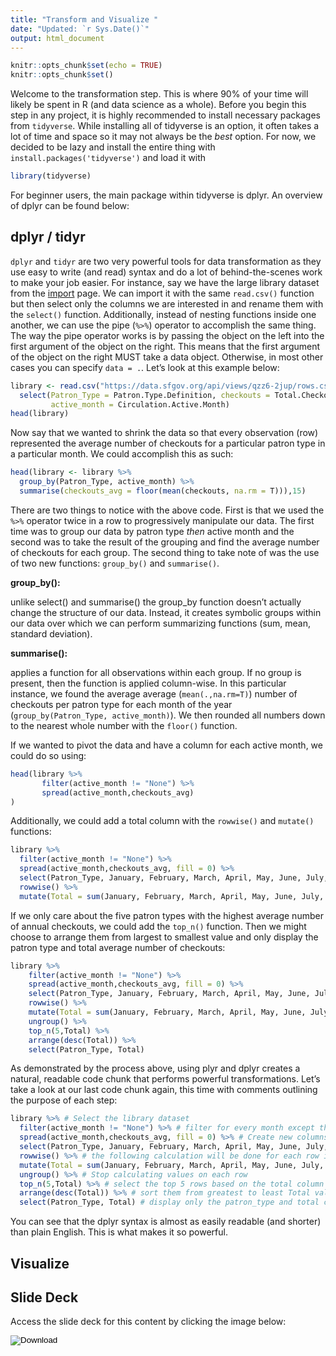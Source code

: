 ```yaml
---
title: "Transform and Visualize "
date: "Updated: `r Sys.Date()`"
output: html_document
---
```


```r
knitr::opts_chunk$set(echo = TRUE)
knitr::opts_chunk$set()
```

Welcome to the transformation step. This is where 90% of your time will likely be spent in R (and data science as a whole). Before you begin this step in any project, it is highly recommended to install necessary packages from `tidyverse`. While installing all of tidyverse is an option, it often takes a lot of time and space so it may not always be the *best* option. For now, we decided to be lazy and install the entire thing with `install.packages('tidyverse')` and load it with 

```r
library(tidyverse)
```

For beginner users, the main package within tidyverse is dplyr. An overview of dplyr can be found below:

## dplyr / tidyr

`dplyr` and `tidyr` are two very powerful tools for data transformation as they use easy to write (and read) syntax and do a lot of behind-the-scenes work to make your job easier. For instance, say we have the large library dataset from the [import](Import.html) page. We can import it with the same `read.csv()` function but then select only the columns we are interested in and rename them with the `select()` function. Additionally, instead of nesting functions inside one another, we can use the pipe (`%>%`) operator to accomplish the same thing. The way the pipe operator works is by passing the object on the left into the first argument of the object on the right. This means that the first argument of the object on the right MUST take a data object. Otherwise, in most other cases you can specify `data = .`. Let's look at this example below: 

```r
library <- read.csv("https://data.sfgov.org/api/views/qzz6-2jup/rows.csv") %>%
  select(Patron_Type = Patron.Type.Definition, checkouts = Total.Checkouts,
         active_month = Circulation.Active.Month)
head(library)
```

Now say that we wanted to shrink the data so that every observation (row) represented the average number of checkouts for a particular patron type in a particular month. We could accomplish this as such: 

```r
head(library <- library %>%
  group_by(Patron_Type, active_month) %>%
  summarise(checkouts_avg = floor(mean(checkouts, na.rm = T))),15)
```

There are two things to notice with the above code. First is that we used the `%>%` operator twice in a row to progressively manipulate our data. The first time was to group our data by patron type *then* active month and the second was to take the result of the grouping and find the average number of checkouts for each group. The second thing to take note of was the use of two new functions: `group_by()` and `summarise()`. 

**group_by():**

unlike select() and summarise() the group_by function doesn't actually change the structure of our data. Instead, it creates symbolic groups within our data over which we can perform summarizing functions (sum, mean, standard deviation). 

**summarise():**

applies a function for all observations within each group. If no group is present, then the function is applied column-wise. In this particular instance, we found the average average (`mean(.,na.rm=T)`) number of checkouts per patron type for each month of the year (`group_by(Patron_Type, active_month)`). We then rounded all numbers down to the nearest whole number with the `floor()` function. 

If we wanted to pivot the data and have a column for each active month, we could do so using: 

```r
head(library %>%
       filter(active_month != "None") %>%
       spread(active_month,checkouts_avg) 
)
```

Additionally, we could add a total column with the `rowwise()` and `mutate()` functions: 

```r
library %>%
  filter(active_month != "None") %>%
  spread(active_month,checkouts_avg, fill = 0) %>%
  select(Patron_Type, January, February, March, April, May, June, July, August, September, October, November, December) %>%
  rowwise() %>%
  mutate(Total = sum(January, February, March, April, May, June, July, August, September, October, November, December))
```

If we only care about the five patron types with the highest average number of annual checkouts, we could add the `top_n()` function. Then we might choose to arrange them from largest to smallest value and only display the patron type and total average number of checkouts: 

```r
library %>%
    filter(active_month != "None") %>%
    spread(active_month,checkouts_avg, fill = 0) %>%
    select(Patron_Type, January, February, March, April, May, June, July, August, September, October, November, December) %>%
    rowwise() %>%
    mutate(Total = sum(January, February, March, April, May, June, July, August, September, October, November, December)) %>%
    ungroup() %>%
    top_n(5,Total) %>%
    arrange(desc(Total)) %>%
    select(Patron_Type, Total)
```

As demonstrated by the process above, using plyr and dplyr creates a natural, readable code chunk that performs powerful transformations. Let's take a look at our last code chunk again, this time with comments outlining the purpose of each step: 

```r
library %>% # Select the library dataset
  filter(active_month != "None") %>% # filter for every month except those labled as 'None'
  spread(active_month,checkouts_avg, fill = 0) %>% # Create new columns for every month containing the average checkouts as values
  select(Patron_Type, January, February, March, April, May, June, July, August, September, October, November, December) %>% # rearrange the month order
  rowwise() %>% # the following calculation will be done for each row instead of each column
  mutate(Total = sum(January, February, March, April, May, June, July, August, September, October, November, December)) %>% #Add a total column that adds the values for each month
  ungroup() %>% # Stop calculating values on each row
  top_n(5,Total) %>% # select the top 5 rows based on the total column
  arrange(desc(Total)) %>% # sort them from greatest to least Total value
  select(Patron_Type, Total) # display only the patron_type and total columns
```

You can see that the dplyr syntax is almost as easily readable (and shorter) than plain English. This is what makes it so powerful. 

## Visualize

## Slide Deck

Access the slide deck for this content by clicking the image below: 

<form method = "get" action = "./Files/Presentations/Import_Transform_Visualize.html">
  <input type="image" src="./Files/Images/ImportTransformVisualize.PNG" alt = "Download"/>
</form>
